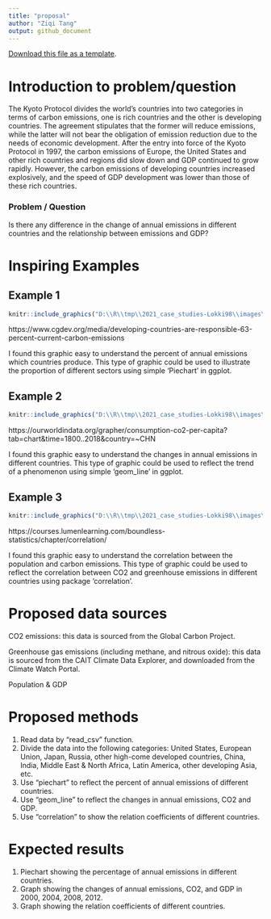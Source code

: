 ```yaml
---
title: "proposal"
author: "Ziqi Tang"
output: github_document
---
```

[<i class="fa fa-file-code-o fa-1x" aria-hidden="true"></i> Download this file as a template ](http://adamwilson.us/SpatialDataScience/scripts/Project_ProposalTemplate.Rmd).

# Introduction to problem/question
The Kyoto Protocol divides the world's countries into two categories in terms of carbon emissions, one is rich countries and the other is developing countries. The agreement stipulates that the former will reduce emissions, while the latter will not bear the obligation of emission reduction due to the needs of economic development. After the entry into force of the Kyoto Protocol in 1997, the carbon emissions of Europe, the United States and other rich countries and regions did slow down and GDP continued to grow rapidly. However, the carbon emissions of developing countries increased explosively, and the speed of GDP development was lower than those of these rich countries.

### Problem / Question
Is there any difference in the change of annual emissions in different countries and the relationship between emissions and GDP?

# Inspiring Examples

## Example 1

```r
knitr::include_graphics("D:\\R\\tmp\\2021_case_studies-Lokki98\\images\\pie.png")
```
https://www.cgdev.org/media/developing-countries-are-responsible-63-percent-current-carbon-emissions

I found this graphic easy to understand the percent of annual emissions which countries produce. This type of graphic could be used to illustrate the proportion of different sectors using simple 'Piechart' in ggplot.

## Example 2
```r
knitr::include_graphics("D:\\R\\tmp\\2021_case_studies-Lokki98\\images\\consumption-co2-per-capita.png")
```
https://ourworldindata.org/grapher/consumption-co2-per-capita?tab=chart&time=1800..2018&country=~CHN

I found this graphic easy to understand the changes in annual emissions in different countries. This type of graphic could be used to reflect the trend of a phenomenon using simple 'geom_line' in ggplot.

## Example 3
```r
knitr::include_graphics("D:\\R\\tmp\\2021_case_studies-Lokki98\\images\\correlation.jpeg")
```
https://courses.lumenlearning.com/boundless-statistics/chapter/correlation/

I found this graphic easy to understand the correlation between the population and carbon emissions. This type of graphic could be used to reflect the correlation between CO2 and greenhouse emissions in different countries using package 'correlation'.

# Proposed data sources
CO2 emissions: this data is sourced from the Global Carbon Project. 

Greenhouse gas emissions (including methane, and nitrous oxide): this data is sourced from the CAIT Climate Data Explorer, and downloaded from the Climate Watch Portal.

Population & GDP

# Proposed methods
1. Read data by "read_csv" function.
2. Divide the data into the following categories: United States, European Union, Japan, Russia, other high-come developed countries, China, India, Middle East & North Africa, Latin America, other developing Asia, etc.
3. Use "piechart" to reflect the percent of annual emissions of different countries.
4. Use "geom_line" to reflect the changes in annual emissions, CO2 and GDP.
5. Use "correlation" to show the relation coefficients of different countries.


# Expected results
1. Piechart showing the percentage of annual emissions in different countries.
2. Graph showing the changes of annual emissions, CO2, and GDP in 2000, 2004, 2008, 2012. 
3. Graph showing the relation coefficients of different countries.